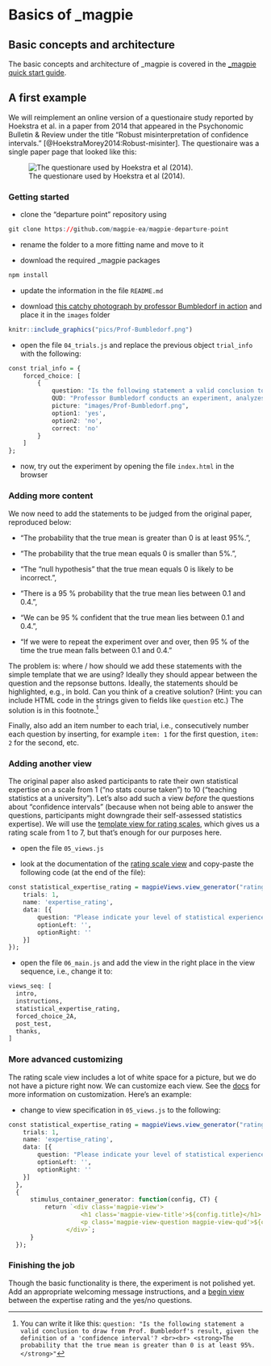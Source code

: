 # Basics of _magpie

## Basic concepts and architecture

The basic concepts and architecture of \_magpie is covered in the [\_magpie quick start guide](https://magpie-ea.github.io/magpie-site/experiments/introduction.html).

## A first example

We will reimplement an online version of a questionaire study reported by Hoekstra et al. in a paper from 2014 that appeared in the  Psychonomic Bulletin & Review under the title "Robust misinterpretation of confidence intervals." [@HoekstraMorey2014:Robust-misinter]. The questionaire was a single paper page that looked like this:

![The questionare used by Hoekstra et al (2014).](https://static-content.springer.com/image/art%3A10.3758%2Fs13423-013-0572-3/MediaObjects/13423_2013_572_Figa_HTML.gif)

### Getting started

- clone the "departure point" repository using

```r
git clone https://github.com/magpie-ea/magpie-departure-point
```

- rename the folder to a more fitting name and move to it

- download the required \_magpie packages

```r
npm install
```

- update the information in the file `README.md`

- download [this catchy photograph by professor Bumbledorf in action]() and place it in the `images` folder

```r
knitr::include_graphics("pics/Prof-Bumbledorf.png")
```

- open the file `04_trials.js` and replace the previous object `trial_info` with the following:

```r
const trial_info = {
    forced_choice: [
        {
            question: "Is the following statement a valid conclusion to draw from Prof. Bumbledorf's result, given the definition of a 'confidence interval'?",
            QUD: "Professor Bumbledorf conducts an experiment, analyzes the data, and reports:",
            picture: "images/Prof-Bumbledorf.png",
            option1: 'yes',
            option2: 'no',
            correct: 'no'
        }
    ]
};
```

- now, try out the experiment by opening the file `index.html` in the browser

### Adding more content

We now need to add the statements to be judged from the original paper, reproduced below:

- "The probability that the true mean is greater than 0 is at least 95%.",
      
- "The probability that the true mean equals 0 is smaller than 5%.",
      
- "The “null hypothesis” that the true mean equals 0 is likely to be incorrect.",
      
- "There is a 95 % probability that the true mean lies between 0.1 and 0.4.",
      
- "We can be 95 % confident that the true mean lies between 0.1 and 0.4.",
      
- "If we were to repeat the experiment over and over, then 95 % of the time the true mean falls between 0.1 and 0.4."

The problem is: where / how should we add these statements with the simple template that we are using? Ideally they should appear between the question and the repsonse buttons. Ideally, the statements should be highlighted, e.g., in bold. Can you think of a creative solution? (Hint: you can include HTML code in the strings given to fields like `question` etc.) The solution is in this footnote.^[You can write it like this: `question: "Is the following statement a valid conclusion to draw from Prof. Bumbledorf's result, given the definition of a 'confidence interval'? <br><br> <strong>The probability that the true mean is greater than 0 is at least 95%.</strong>"`]

Finally, also add an item number to each trial, i.e., consecutively number each question by inserting, for example `item: 1` for the first question, `item: 2` for the second, etc.

### Adding another view

The original paper also asked participants to rate their own statistical expertise on a scale from 1 ("no stats course taken") to 10 ("teaching statistics at a university"). Let's also add such a view *before* the questions about "confidence intervals" (because when not being able to answer the questions, participants might downgrade their self-assessed statistics expertise). We will use the [template view for rating scales](https://magpie-ea.github.io/magpie-docs/01_designing_experiments/01_template_views/#rating-scale), which gives us a rating scale from 1 to 7, but that's enough for our purposes here.

- open the file `05_views.js`

- look at the documentation of the [rating scale view](https://magpie-ea.github.io/magpie-docs/01_designing_experiments/01_template_views/#rating-scale) and copy-paste the following code (at the end of the file):

```r
const statistical_expertise_rating = magpieViews.view_generator("rating_scale", {
    trials: 1,
    name: 'expertise_rating',
    data: [{
        question: "Please indicate your level of statistical experience from 1 (no stats course taken, no practical experience), to 7 (teaching statistics at a university)?",
        optionLeft: '',
        optionRight: ''
    }]
});
```

- open the file `06_main.js` and add the view in the right place in the view sequence, i.e., change it to:

```r
views_seq: [
  intro,
  instructions,
  statistical_expertise_rating,
  forced_choice_2A,
  post_test,
  thanks,
]
```


### More advanced customizing

The rating scale view includes a lot of white space for a picture, but we do not have a picture right now. We can customize each view. See the [docs](https://magpie-ea.github.io/magpie-docs/01_designing_experiments/03_custom_views/) for more information on customization. Here's an example:

- change to view specification in `05_views.js` to the following: 

```r
const statistical_expertise_rating = magpieViews.view_generator("rating_scale", {
    trials: 1,
    name: 'expertise_rating',
    data: [{
        question: "Please indicate your level of statistical experience from 1 (no stats course taken, no practical experience), to 7 (teaching statistics at a university)?",
        optionLeft: '',
        optionRight: ''
    }]
  },
  {
      stimulus_container_generator: function(config, CT) {
          return `<div class='magpie-view'>
                    <h1 class='magpie-view-title'>${config.title}</h1>
                    <p class='magpie-view-question magpie-view-qud'>${config.data[CT].QUD}</p>
                </div>`;
      }
  });
```

### Finishing the job

Though the basic functionality is there, the experiment is not polished yet. Add an appropriate welcoming message instructions, and a [begin view](https://magpie-ea.github.io/magpie-docs/01_designing_experiments/01_template_views/#begin-view) between the expertise rating and the yes/no questions.

